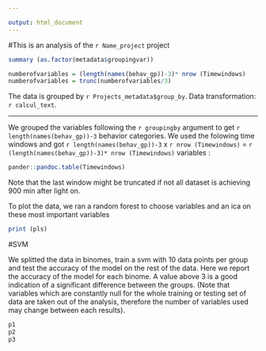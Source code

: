 ---

output: html_document
---



#This is an analysis of the `r Name_project` project



```{r, echo=FALSE}

summary (as.factor(metadata$groupingvar))

numberofvariables = (length(names(behav_gp))-3)* nrow (Timewindows)
numberofvariables = trunc(numberofvariables/3)


```
The data is grouped by `r Projects_metadata$group_by `.
Data transformation: `r calcul_text`.


---


We grouped the variables following the `r groupingby` argument to get `r length(names(behav_gp))-3` behavior categories. We used the folowing time windows and got `r length(names(behav_gp))-3` x `r nrow (Timewindows)` = `r (length(names(behav_gp))-3)* nrow (Timewindows)` variables :

```{r, results='asis', echo=FALSE}
pander::pandoc.table(Timewindows)
```
Note that the last window might be truncated if not all dataset is achieving 900 min after light on.

To plot the data, we ran a random forest to choose variables and an ica on these most important variables


```{r}
print (pls)
```





#SVM

We splitted the data in binomes, train a svm with 10 data points per group and test the accuracy of the model on the rest of the data. Here we report the accuracy of the model for each binome. A value above 3 is a good indication of a significant difference between the groups. 
(Note that variables which are constantly null for the whole training or testing set of data are taken out of the analysis, therefore the number of variables used may change between each results).
 


```{r, echo=FALSE}
p1
p2
p3

```












